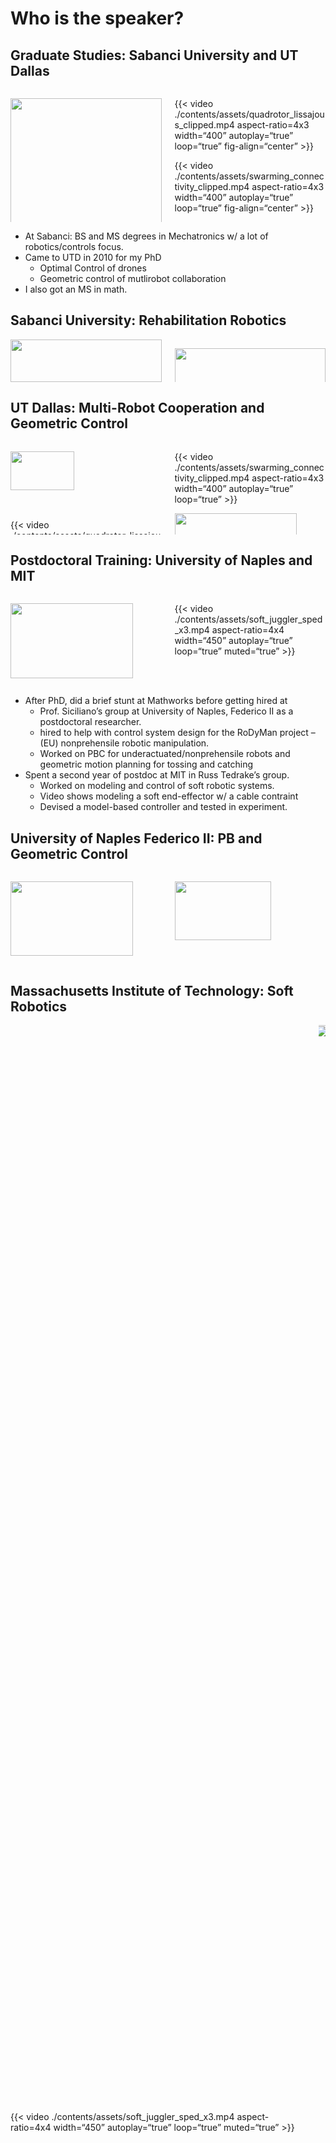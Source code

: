 # Who is the speaker? {visibility="uncounted"}
<!-- ###################################################################### -->

## Graduate Studies: Sabanci University and UT Dallas

:::: {.columns}

::: {.column width="48%"}

::: {.fragment .fade-in fragment-index=0}
<!--center>
<img src="./contents/assets/sabanci_team_far_cropped.jpg" width="100%" /img>
</center-->
![](./contents/assets/sabanci_team_far_cropped.jpg){width=100% fig-align="center"}

![](./contents/assets/wrist_rehabilitation.png){width=70% fig-align="center"}
:::
:::

::: {.column width="48%"}

::: {.fragment .fade-in fragment-index=1}

::: {.v-center-container}
::: {layout="[[1], [-1], [1]]"}
{{< video ./contents/assets/quadrotor_lissajous_clipped.mp4
aspect-ratio=4x3 width="400" autoplay="true" loop="true" fig-align="center" >}}

{{< video ./contents/assets/swarming_connectivity_clipped.mp4
    aspect-ratio=4x3 width="400" autoplay="true" loop="true" fig-align="center" >}}
:::
:::
:::

:::

::::


::: {.notes}
* At Sabanci: BS and MS degrees in Mechatronics w/ a lot of robotics/controls focus.
* Came to UTD in 2010 for my PhD
  - Optimal Control of drones
  - Geometric control of mutlirobot collaboration
* I also got an MS in math.
:::


## Sabanci University: Rehabilitation Robotics {visibility="hidden"}

:::: {.columns}

::: {.column width="50%"}

::: {.fragment .fade-in fragment-index=0}
<center>
<img src="./contents/assets/sabanci_team_far_cropped.jpg" width="100%" /img>
</center>

![](./contents/assets/wrist_rehabilitation.png){width=70%}
:::
:::

::: {.column width="50%"}

::: {.fragment .fade-in fragment-index=0}
![](./contents/assets/sabanci_sub_pride.png){width=100% fig-align="center"}

<center>
<img src="./contents/assets/ankle_rehabilitation.png" width="55%" /img>
</center>
:::
:::

::::



## UT Dallas: Multi-Robot Cooperation and Geometric Control {auto-animate=true visibility="hidden"}

:::: {.columns}

::: {.column width="50%"}

::: {.fragment .fade-in fragment-index=0}
<img src="./contents/assets/spong-lab-650-2013-08.jpg" width="65%" /img>

{{< video ./contents/assets/quadrotor_lissajous_clipped.mp4
aspect-ratio=4x3 width="400" autoplay="true" loop="true" >}}

:::

:::

::: {.column width="50%"}

::: {.fragment .fade-in fragment-index=0}
{{< video ./contents/assets/swarming_connectivity_clipped.mp4
    aspect-ratio=4x3 width="400" autoplay="true" loop="true" >}}

![](./contents/assets/utd_atec.jpg){width="90%"}
:::
:::

::::


## Postdoctoral Training: University of Naples and MIT

:::: {.columns}

::: {.column width="50%"}

::: {.fragment .fade-in fragment-index=0}
![](./contents/assets/PRISMA_Team_s.gif){width="90%"}

{{< video ./contents/assets/pizza_tossing_clipped.mp4
aspect-ratio=5x3 width="450" autoplay="true" loop="true" >}}

:::

:::

::: {.column width="50%"}

::: {.fragment .fade-in fragment-index=1}
::: {layout="[[-1], [1], [-1]]"}
{{< video ./contents/assets/soft_juggler_sped_x3.mp4
aspect-ratio=4x4 width="450" autoplay="true" loop="true" muted="true" >}}
:::
:::


:::

::::

::: {.notes}
* After PhD, did a brief stunt at Mathworks before getting hired at
  - Prof. Siciliano's group at University of Naples, Federico II as a postdoctoral researcher.
  - hired to help with control system design for the RoDyMan project -- (EU) nonprehensile robotic manipulation.
  - Worked on PBC for underactuated/nonprehensile robots and geometric motion planning for tossing and catching
* Spent a second year of postdoc at MIT in Russ Tedrake's group.
  - Worked on modeling and control of soft robotic systems.
  - Video shows modeling a soft end-effector w/ a cable contraint
  - Devised a model-based controller and tested in experiment.
:::


## University of Naples Federico II: PB and Geometric Control {auto-animate=true visibility="hidden"}

:::: {.columns}

::: {.column width="50%"}

::: {.fragment .fade-in fragment-index=0}
![](./contents/assets/PRISMA_Team_s.gif){width="90%"}

{{< video ./contents/assets/pizza_tossing_clipped.mp4
aspect-ratio=5x3 width="450" autoplay="true" loop="true" >}}

:::

:::

::: {.column width="50%"}

::: {.fragment .fade-in fragment-index=0}

![](./contents/assets/rodyman_real.jpg){width="80%"}
:::
:::



::::


## Massachusetts Institute of Technology: Soft Robotics {auto-animate=true visibility="hidden"}

:::: {.columns style='display: flex !important; height: 90%;'}

::: {.column width="50%" style='display: flex; justify-content: center; align-items: center;'}
{{< video ./contents/assets/soft_juggler_sped_x3.mp4
aspect-ratio=4x4 width="450" autoplay="true" loop="true" muted="true" >}}
:::

::: {.column width="50%" style='display: flex; justify-content: center; align-items: center;'}
![](./contents/assets/satici_atlas_kaveh.jpg){width="100%"}
:::


::::



## <span style="font-size: 89%"> Boise State University: Robust Data-Driven Control of Robotic Contact</span>

:::: {.columns}

::: {.column width="50%"}
<!-- ![](./contents/assets/rw_even.mp4){width="55%" autoplay="true" loop="true"}

![](./contents/assets/rw_uneven.mp4){width="85%" autoplay="true" loop="true"} -->

![](./contents/assets/iwp-cut-firefox.mp4){width="85%" autoplay="true" loop="true" muted="true"}

![](./contents/assets/rimless_wheel.webp){width="85%"}
:::

::: {.column width="50%"}
![](./contents/assets/astria_encoded_trimmed.mp4){width="85%" autoplay="true" loop="true" muted="true"}

![](contents/assets/acknowledgment3.JPG){width="85%"}
:::

::::

::: {.notes}
* Joined BSU as an TT assistant professor at MBE dept.
* Fostered a collaboration w/ local drone compnay over the last 3 years.
  - Performing manipulation on power lines.
:::


## Loosening up: Chess and Basketball {auto-animate=true visibility="hidden"}


:::: {.columns style='display: flex !important; height: 90%;'}

::: {.column width="50%" style='display: flex; justify-content: center; align-items: center;' .fragment fragment-index=0}
![](https://lichess1.org/game/export/gif/black/cFPKYjzh.gif?theme=brown&piece=cburnett){width="75%"}
:::

::: {.column width="50%" style='display: flex; justify-content: center; align-items: center;' .fragment fragment-index=1}
![](./contents/assets/nowitzki_shots_clipped.mp4){width="100%" autoplay="true" loop="true" muted="true"}
<!-- ![](./contents/assets/nowitzki.webp){width="85%"} -->
:::

::::